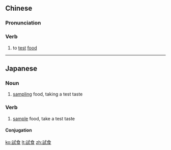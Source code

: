 {{also|试食}}
==Chinese==
{{zh-forms|s=试食}}

===Pronunciation===
{{zh-pron
|m=shìshí
|c=si3 sik6
|h=pfs=chhṳ-sṳ̍t
|mn=chhì-chia̍h
|ma=y
|cat=v
}}

===Verb===
{{zh-verb}}

# to [[test]] [[food]]

----

==Japanese==
{{ja-kanjitab|し|しょく|yomi=on}}

===Noun===
{{ja-noun|ししょく}}

# [[sampling]] food, taking a test taste

===Verb===
{{ja-verb-suru|tr=trans|ししょく}}

# [[sample]] food, take a test taste
#: {{ja-usex|当店オリジナルメニューを試食|とうてん オリジナル メニュー を ししょく|sample this store's unique dish}}

====Conjugation====
{{ja-suru|ししょく}}

[[ko:試食]]
[[lt:試食]]
[[zh:試食]]